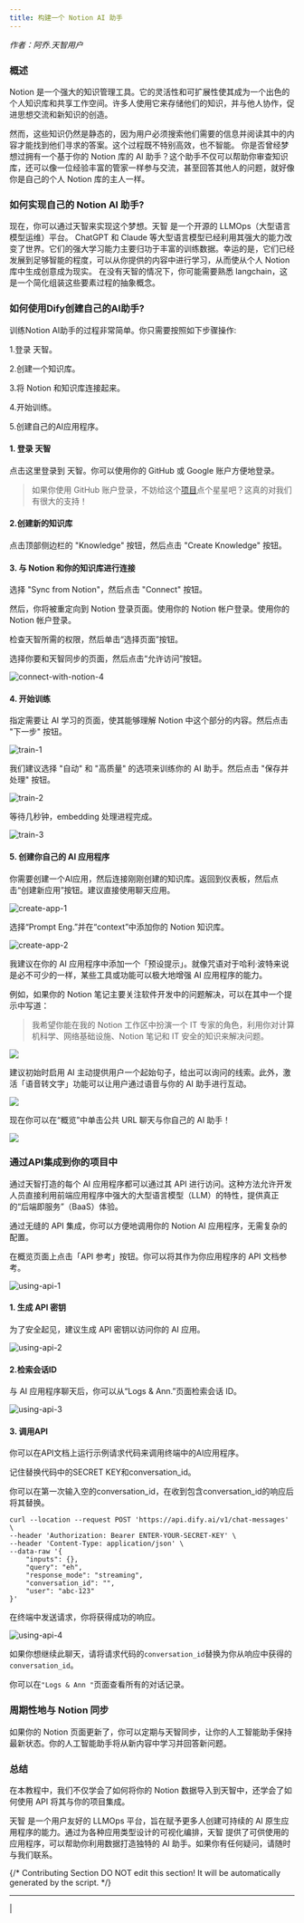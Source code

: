```yaml
---
title: 构建一个 Notion AI 助手
---
```



_作者：阿乔.天智用户_

### 概述

Notion 是一个强大的知识管理工具。它的灵活性和可扩展性使其成为一个出色的个人知识库和共享工作空间。许多人使用它来存储他们的知识，并与他人协作，促进思想交流和新知识的创造。

然而，这些知识仍然是静态的，因为用户必须搜索他们需要的信息并阅读其中的内容才能找到他们寻求的答案。这个过程既不特别高效，也不智能。 你是否曾经梦想过拥有一个基于你的 Notion 库的 AI 助手？这个助手不仅可以帮助你审查知识库，还可以像一位经验丰富的管家一样参与交流，甚至回答其他人的问题，就好像你是自己的个人 Notion 库的主人一样。

### 如何实现自己的 Notion AI 助手?

现在，你可以通过天智来实现这个梦想。天智 是一个开源的 LLMOps（大型语言模型运维）平台。 ChatGPT 和 Claude 等大型语言模型已经利用其强大的能力改变了世界。它们的强大学习能力主要归功于丰富的训练数据。幸运的是，它们已经发展到足够智能的程度，可以从你提供的内容中进行学习，从而使从个人 Notion 库中生成创意成为现实。 在没有天智的情况下，你可能需要熟悉 langchain，这是一个简化组装这些要素过程的抽象概念。

### 如何使用Dify创建自己的AI助手?

训练Notion AI助手的过程非常简单。你只需要按照如下步骤操作:

1.登录 天智。

2.创建一个知识库。

3.将 Notion 和知识库连接起来。

4.开始训练。

5.创建自己的AI应用程序。

#### 1. 登录 天智

点击这里登录到 天智。你可以使用你的 GitHub 或 Google 账户方便地登录。

> 如果你使用 GitHub 账户登录，不妨给这个[项目](https://github.com/langgenius/dify)点个星星吧？这真的对我们有很大的支持！

#### 2.创建新的知识库

点击顶部侧边栏的 "Knowledge" 按钮，然后点击 "Create Knowledge" 按钮。

#### 3. 与 Notion 和你的知识库进行连接

选择 "Sync from Notion"，然后点击 "Connect" 按钮。

然后，你将被重定向到 Notion 登录页面。使用你的 Notion 帐户登录。使用你的 Notion 帐户登录。

检查天智所需的权限，然后单击“选择页面”按钮。

选择你要和天智同步的页面，然后点击“允许访问”按钮。

![connect-with-notion-4](https://pan.wsyfin.com/f/M8Xtz/connect-with-notion-4.png)

#### 4. 开始训练 <a href="#id-4-start-training" id="id-4-start-training"></a>

指定需要让 AI 学习的页面，使其能够理解 Notion 中这个部分的内容。然后点击 "下一步" 按钮。

![train-1](https://pan.wsyfin.com/f/Nkjuj/train-1.png)

我们建议选择 "自动" 和 "高质量" 的选项来训练你的 AI 助手。然后点击 "保存并处理" 按钮。

![train-2](https://pan.wsyfin.com/f/OYoCv/train-2.png)

等待几秒钟，embedding 处理进程完成。

![train-3](https://pan.wsyfin.com/f/PN9F3/train-3.png)

#### 5. 创建你自己的 AI 应用程序[​](https://wsyfin.com/notion-dify#5-create-your-own-ai-application) <a href="#id-5-create-your-own-ai-application" id="id-5-create-your-own-ai-application"></a>

你需要创建一个AI应用，然后连接刚刚创建的知识库。返回到仪表板，然后点击“创建新应用”按钮。建议直接使用聊天应用。

![create-app-1](https://pan.wsyfin.com/f/QWRHo/create-app-1.png)

选择“Prompt Eng.”并在“context”中添加你的 Notion 知识库。

![create-app-2](https://pan.wsyfin.com/f/R6DT5/create-app-2.png)

我建议在你的 AI 应用程序中添加一个「预设提示」。就像咒语对于哈利·波特来说是必不可少的一样，某些工具或功能可以极大地增强 AI 应用程序的能力。

例如，如果你的 Notion 笔记主要关注软件开发中的问题解决，可以在其中一个提示中写道：

> 我希望你能在我的 Notion 工作区中扮演一个 IT 专家的角色，利用你对计算机科学、网络基础设施、Notion 笔记和 IT 安全的知识来解决问题。

![](https://assets-docs.dify.ai/dify-enterprise-mintlify/zh_CN/learn-more/use-cases/27f353c0cc454912205d0acdc1aed51f.png)

建议初始时启用 AI 主动提供用户一个起始句子，给出可以询问的线索。此外，激活「语音转文字」功能可以让用户通过语音与你的 AI 助手进行互动。

![](https://assets-docs.dify.ai/dify-enterprise-mintlify/zh_CN/learn-more/use-cases/cf3649fe8bffaa76a86d71daa8ec0afb.png)

现在你可以在“概览”中单击公共 URL 聊天与你自己的 AI 助手！

![](https://assets-docs.dify.ai/dify-enterprise-mintlify/zh_CN/learn-more/use-cases/3830bbae27580f32cc415340984cb4e9.png)

### 通过API集成到你的项目中​

通过天智打造的每个 AI 应用程序都可以通过其 API 进行访问。这种方法允许开发人员直接利用前端应用程序中强大的大型语言模型（LLM）的特性，提供真正的“后端即服务”（BaaS）体验。

通过无缝的 API 集成，你可以方便地调用你的 Notion AI 应用程序，无需复杂的配置。

在概览页面上点击「API 参考」按钮。你可以将其作为你应用程序的 API 文档参考。

![using-api-1](https://pan.wsyfin.com/f/wp0Cy/using-api-1.png)

#### 1. 生成 API 密钥 <a href="#id-1-generate-api-secret-key" id="id-1-generate-api-secret-key"></a>

为了安全起见，建议生成 API 密钥以访问你的 AI 应用。

![using-api-2](https://pan.wsyfin.com/f/xk2Fx/using-api-2.png)

#### 2.检索会话ID <a href="#id-2-retrieve-conversation-id" id="id-2-retrieve-conversation-id"></a>

与 AI 应用程序聊天后，你可以从“Logs & Ann.”页面检索会话 ID。

![using-api-3](https://pan.wsyfin.com/f/yPXHL/using-api-3.png)

#### 3. 调用API <a href="#id-3-invoke-api" id="id-3-invoke-api"></a>

你可以在API文档上运行示例请求代码来调用终端中的AI应用程序。

记住替换代码中的SECRET KEY和conversation\_id。

你可以在第一次输入空的conversation\_id，在收到包含conversation\_id的响应后将其替换。

```
curl --location --request POST 'https://api.dify.ai/v1/chat-messages' \
--header 'Authorization: Bearer ENTER-YOUR-SECRET-KEY' \
--header 'Content-Type: application/json' \
--data-raw '{
    "inputs": {},
    "query": "eh",
    "response_mode": "streaming",
    "conversation_id": "",
    "user": "abc-123"
}'
```

在终端中发送请求，你将获得成功的响应。

![using-api-4](https://pan.wsyfin.com/f/zpnI4/using-api-4.png)

如果你想继续此聊天，请将请求代码的`conversation_id`替换为你从响应中获得的`conversation_id`。

你可以在`"Logs & Ann "`页面查看所有的对话记录。

### 周期性地与 Notion 同步

如果你的 Notion 页面更新了，你可以定期与天智同步，让你的人工智能助手保持最新状态。你的人工智能助手将从新内容中学习并回答新问题。

### 总结

在本教程中，我们不仅学会了如何将你的 Notion 数据导入到天智中，还学会了如何使用 API 将其与你的项目集成。

天智 是一个用户友好的 LLMOps 平台，旨在赋予更多人创建可持续的 AI 原生应用程序的能力。通过为各种应用类型设计的可视化编排，天智 提供了可供使用的应用程序，可以帮助你利用数据打造独特的 AI 助手。如果你有任何疑问，请随时与我们联系。

{/*
Contributing Section
DO NOT edit this section!
It will be automatically generated by the script.
*/}

---

[  ](https://github.com/langgenius/dify-docs/edit/main/zh-hans/learn-more/use-cases/build-an-notion-ai-assistant.mdx) | [  ](https://github.com/langgenius/dify-docs/issues/new?template=docs.yml)

